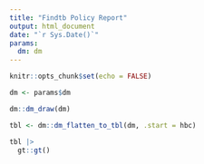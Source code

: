 ```yaml
---
title: "Findtb Policy Report"
output: html_document
date: "`r Sys.Date()`"
params:
  dm: dm
---
```


```r
knitr::opts_chunk$set(echo = FALSE)
```

```r
dm <- params$dm
```

```r
dm::dm_draw(dm)
```


```r
tbl <- dm::dm_flatten_to_tbl(dm, .start = hbc)
```


```r
tbl |> 
  gt::gt()
```
